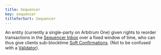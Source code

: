 ```yaml
---
title: Sequencer
key: sequencer
titleforSort: Sequencer
---
```


An entity (currently a single-party on Arbitrum One) given rights to reorder transactions in the [Sequencer Inbox](/intro/glossary#sequencer-inbox) over a fixed
window of time, who can thus give clients sub-blocktime [Soft Confirmations](/intro/glossary#soft-confirmation). (Not to be confused with a
[Validator](/intro/glossary#validator)).
